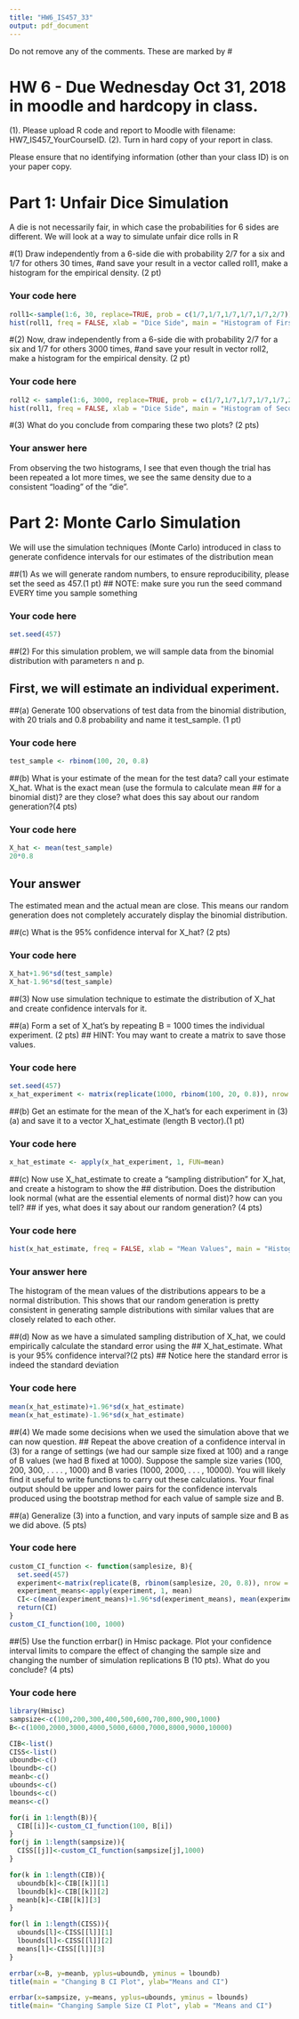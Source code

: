 ```yaml
---
title: "HW6_IS457_33"
output: pdf_document
---
```


Do not remove any of the comments. These are marked by #

# HW 6 - Due Wednesday Oct 31, 2018 in moodle and hardcopy in class.

(1). Please upload R code and report to Moodle with filename: HW7_IS457_YourCourseID.
(2). Turn in hard copy of your report in class.

Please ensure that no identifying information (other than your class ID) is on your paper copy.

# Part 1: Unfair Dice Simulation 
A die is not necessarily fair, in which case the probabilities for 6 sides are different.
We will look at a way to simulate unfair dice rolls in R

#(1) Draw independently from a 6-side die with probability 2/7 for a six and 1/7 for others 30 times, 
#and save your result in a vector called roll1, make a histogram for the empirical density. (2 pt)

### Your code here
```r
roll1<-sample(1:6, 30, replace=TRUE, prob = c(1/7,1/7,1/7,1/7,1/7,2/7))
hist(roll1, freq = FALSE, xlab = "Dice Side", main = "Histogram of First Dice Experiment")
```

#(2) Now, draw independently from a 6-side die with probability 2/7 for a six and 1/7 for others 3000 times, 
#and save your result in vector roll2, make a histogram for the empirical density. (2 pt)

### Your code here
```r
roll2 <- sample(1:6, 3000, replace=TRUE, prob = c(1/7,1/7,1/7,1/7,1/7,2/7))
hist(roll1, freq = FALSE, xlab = "Dice Side", main = "Histogram of Second Dice Experiment")
```


#(3) What do you conclude from comparing these two plots? (2 pts)

### Your answer here
From observing the two histograms, I see that even though the trial has been repeated a lot more times, we see the same density due to a consistent "loading" of the "die". 


# Part 2: Monte Carlo Simulation 
We will use the simulation techniques (Monte Carlo) introduced in class to generate confidence intervals for our estimates of the distribution mean

##(1) As we will generate random numbers, to ensure reproducibility, please set the seed as 457.(1 pt)
## NOTE: make sure you run the seed command EVERY time you sample something

### Your code here
```r
set.seed(457)  
```

##(2) For this simulation problem, we will sample data from the binomial distribution with parameters n and p. 

## First, we will estimate an individual experiment.

##(a) Generate 100 observations of test data from the binomial distribution, with 20 trials and 0.8 probability and name it test_sample. (1 pt)

### Your code here
```r
test_sample <- rbinom(100, 20, 0.8)
```

##(b) What is your estimate of the mean for the test data? call your estimate X_hat. What is the exact mean (use the formula to calculate mean 
## for a binomial dist)? are they close? what does this say about our random generation?(4 pts)

### Your code here
```r
X_hat <- mean(test_sample)
20*0.8
```

## Your answer
The estimated mean and the actual mean are close. This means our random generation does not completely accurately display the binomial distribution. 

##(c) What is the 95% confidence interval for X_hat? (2 pts)

### Your code here
```r
X_hat+1.96*sd(test_sample)
X_hat-1.96*sd(test_sample)
```

##(3) Now use simulation technique to estimate the distribution of X_hat and create confidence intervals for it.

##(a) Form a set of X_hat's by repeating B = 1000 times the individual experiment. (2 pts)
## HINT: You may want to create a matrix to save those values.

### Your code here
```r
set.seed(457)
x_hat_experiment <- matrix(replicate(1000, rbinom(100, 20, 0.8)), nrow = 1000, ncol = 100, byrow = TRUE)
```


##(b) Get an estimate for the mean of the X_hat's for each experiment in (3)(a) and save it to a vector X_hat_estimate (length B vector).(1 pt)

### Your code here
```r
x_hat_estimate <- apply(x_hat_experiment, 1, FUN=mean)
```

##(c) Now use X_hat_estimate to create a "sampling distribution" for X_hat, and create a histogram to show the
## distribution. Does the distribution look normal (what are the essential elements of normal dist)? how can you tell?
## if yes, what does it say about our random generation? (4 pts)

### Your code here
```r
hist(x_hat_estimate, freq = FALSE, xlab = "Mean Values", main = "Histogram of Mean Estimates from 1000 Repeated Experiments")
```

### Your answer here
The histogram of the mean values of the distributions appears to be a normal distribution. This shows that our random generation is pretty consistent in generating sample distributions with similar values that are closely related to each other. 


##(d) Now as we have a simulated sampling distribution of X_hat, we could empirically calculate the standard error using the
## X_hat_estimate. What is your 95% confidence interval?(2 pts)
## Notice here the standard error is indeed the standard deviation

### Your code here
```r
mean(x_hat_estimate)+1.96*sd(x_hat_estimate)
mean(x_hat_estimate)-1.96*sd(x_hat_estimate)
```


##(4) We made some decisions when we used the simulation above that we can now question. 
## Repeat the above creation of a confidence interval in (3) for a range of settings 
(we had our sample size fixed at 100) 
and a range of B values (we had B fixed at 1000). 
Suppose the sample size varies (100, 200, 300, . . . . , 1000) and B varies (1000, 2000, . . . , 10000). 
You will likely find it useful to write functions to carry out these calculations.
Your final output should be upper and lower pairs for the confidence intervals produced using the bootstrap
method for each value of sample size and B.

##(a) Generalize (3) into a function, and vary inputs of sample size and B as we did above. (5 pts)

### Your code here
```r
custom_CI_function <- function(samplesize, B){
  set.seed(457)
  experiment<-matrix(replicate(B, rbinom(samplesize, 20, 0.8)), nrow = B, ncol = samplesize, byrow = TRUE)
  experiment_means<-apply(experiment, 1, mean)
  CI<-c(mean(experiment_means)+1.96*sd(experiment_means), mean(experiment_means)-1.96*sd(experiment_means), mean(experiment_means))
  return(CI)
}
custom_CI_function(100, 1000)
```

##(5) Use the function errbar() in Hmisc package.
Plot your confidence interval limits to compare the effect of changing the sample size and 
changing the number of simulation replications B (10 pts).
What do you conclude? (4 pts)

### Your code here
```r
library(Hmisc)
sampsize<-c(100,200,300,400,500,600,700,800,900,1000)
B<-c(1000,2000,3000,4000,5000,6000,7000,8000,9000,10000)

CIB<-list()
CISS<-list()
uboundb<-c()
lboundb<-c()
meanb<-c()
ubounds<-c()
lbounds<-c()
means<-c()

for(i in 1:length(B)){
  CIB[[i]]<-custom_CI_function(100, B[i])
}
for(j in 1:length(sampsize)){
  CISS[[j]]<-custom_CI_function(sampsize[j],1000)
}

for(k in 1:length(CIB)){
  uboundb[k]<-CIB[[k]][1]
  lboundb[k]<-CIB[[k]][2]
  meanb[k]<-CIB[[k]][3]
}

for(l in 1:length(CISS)){
  ubounds[l]<-CISS[[l]][1]
  lbounds[l]<-CISS[[l]][2]
  means[l]<-CISS[[l]][3]
}

errbar(x=B, y=meanb, yplus=uboundb, yminus = lboundb)
title(main = "Changing B CI Plot", ylab="Means and CI")

errbar(x=sampsize, y=means, yplus=ubounds, yminus = lbounds)
title(main= "Changing Sample Size CI Plot", ylab = "Means and CI")

```